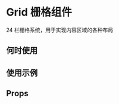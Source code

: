 # Grid 栅格组件

24 栏栅格系统，用于实现内容区域的各种布局

## 何时使用

## 使用示例

<!-- Inject Stories -->

## Props

<!-- Inject Props -->
